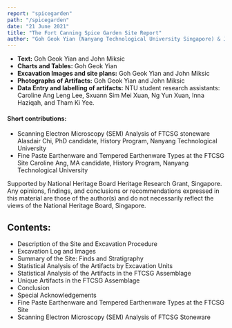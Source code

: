 ```yaml
---
report: "spicegarden"
path: "/spicegarden"
date: "21 June 2021"
title: "The Fort Canning Spice Garden Site Report"
author: "Goh Geok Yian (Nanyang Technological University Singapore) & John Miksic (National University of Singapore & Nanyang Technological University Singapore)"
---
```



 - **Text:** Goh Geok Yian and John Miksic
 - **Charts and Tables:** Goh Geok Yian
 - **Excavation Images and site plans:** Goh Geok Yian and John Miksic
 - **Photographs of Artifacts:** Goh Geok Yian and John Miksic
 - **Data Entry and labelling of artifacts:** NTU student research assistants: Caroline Ang Leng Lee, Sxuann Sim Mei Xuan, Ng Yun Xuan, Inna Haziqah, and Tham Ki Yee.

#### Short contributions:

 - Scanning Electron Microscopy (SEM) Analysis of FTCSG stoneware 
Alasdair Chi, PhD candidate, History Program, Nanyang Technological University
 - Fine Paste Earthenware and Tempered Earthenware Types at the FTCSG Site
Caroline Ang, MA candidate, History Program, Nanyang Technological University

Supported by National Heritage Board Heritage Research Grant, Singapore. Any opinions, findings, and conclusions or recommendations expressed in this material are those of the author(s) and do not necessarily reflect the views of the National Heritage Board, Singapore.

## Contents:

- <BaseLink href="/spicegarden/text/description">
    Description of the Site and Excavation Procedure
  </BaseLink>
- <BaseLink href="/spicegarden/text/excavation">
    Excavation Log and Images
  </BaseLink>
- <BaseLink href="/spicegarden/text/summary">
		Summary of the Site: Finds and Stratigraphy
	</BaseLink>
- <BaseLink href="/spicegarden/text/statisticalanalysisbyunit">
		Statistical Analysis of the Artifacts by Excavation Units
	</BaseLink>
- <BaseLink href="/spicegarden/text/statisticalanalysisartifacts">
		Statistical Analysis of the Artifacts in the FTCSG Assemblage
	</BaseLink>
- <BaseLink href="/spicegarden/text/uniqueartifacts">
    Unique Artifacts in the FTCSG Assemblage
	</BaseLink>
- <BaseLink href="/spicegarden/text/conclusion">
    Conclusion
	</BaseLink>
- <BaseLink href="/spicegarden/text/specialacknowledgements">
    Special Acknowledgements
	</BaseLink>
-	<BaseLink href="/spicegarden/text/finepasteearthenware">
	  Fine Paste Earthenware and Tempered Earthenware Types at the FTCSG Site
	</BaseLink>
-	<BaseLink href="/spicegarden/text/semanalysis">
    Scanning Electron Microscopy (SEM) Analysis of FTCSG Stoneware
	</BaseLink>